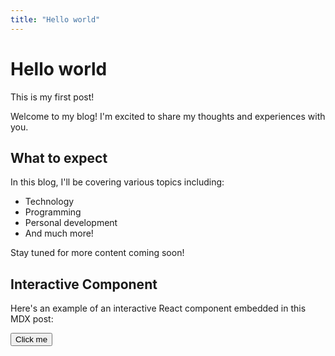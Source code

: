 ```yaml
---
title: "Hello world"
---
```


# Hello world

This is my first post!

Welcome to my blog! I'm excited to share my thoughts and experiences with you.

## What to expect

In this blog, I'll be covering various topics including:

- Technology
- Programming
- Personal development
- And much more!

Stay tuned for more content coming soon!


## Interactive Component

Here's an example of an interactive React component embedded in this MDX post:

<Button>Click me</Button>
